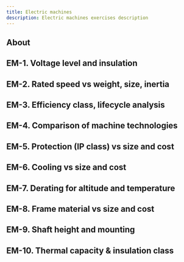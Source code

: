 ```yaml
---
title: Electric machines
description: Electric machines exercises description
---
```


## About

## EM-1. Voltage level and insulation

## EM-2. Rated speed vs weight, size, inertia

## EM-3. Efficiency class, lifecycle analysis

## EM-4. Comparison of machine technologies

## EM-5. Protection (IP class) vs size and cost

## EM-6. Cooling vs size and cost

## EM-7. Derating for altitude and temperature

## EM-8. Frame material vs size and cost

## EM-9. Shaft height and mounting

## EM-10. Thermal capacity & insulation class
